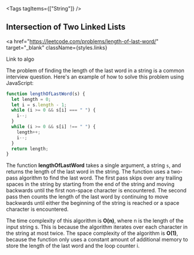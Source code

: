 
<Tags tagItems={["String"]} />
## Intersection of Two Linked Lists

<a
  href="https://leetcode.com/problems/length-of-last-word/"
  target="_blank"
  className={styles.links}
>
  Link to algo
</a>

The problem of finding the length of the last word in a string is a common interview question. Here's an example of how to solve this problem using JavaScript:

```js
function lengthOfLastWord(s) {
  let length = 0;
  let i = s.length - 1;
  while (i >= 0 && s[i] === " ") {
    i--;
  }
  while (i >= 0 && s[i] !== " ") {
    length++;
    i--;
  }
  return length;
}
```

The function **lengthOfLastWord** takes a single argument, a string `s`, and returns the length of the last word in the string. The function uses a two-pass algorithm to find the last word. The first pass skips over any trailing spaces in the string by starting from the end of the string and moving backwards until the first non-space character is encountered. The second pass then counts the length of the last word by continuing to move backwards until either the beginning of the string is reached or a space character is encountered.

The time complexity of this algorithm is **O(n)**, where n is the length of the input string s. This is because the algorithm iterates over each character in the string at most twice. The space complexity of the algorithm is **O(1)**, because the function only uses a constant amount of additional memory to store the length of the last word and the loop counter i.

